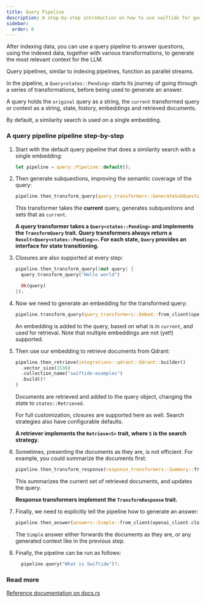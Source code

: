 ```yaml
---
title: Query Pipeline
description: A step-by-step introduction on how to use swiftide for generating answers with a query pipeline.
sidebar:
  order: 0
---
```


After indexing data, you can use a query pipeline to answer questions, using the indexed data, together with various
transformations, to generate the most relevant context for the LLM.

Query pipelines, similar to indexing pipelines, function as parallel streams.

In the pipeline, a `Query<states::Pending>` starts its journey of going through
a series of transformations, before being used to generate an answer.

A query holds the `original` query as a string, the `current` transformed query or context as a string,
state, history, embeddings and retrieved documents.

By default, a similarity search is used on a single embedding.


### A query pipeline pipeline step-by-step

<Steps>

1. Start with the default query pipeline that does a similarity search with a single embedding:

   ```rust
   let pipeline = query::Pipeline::default();
   ```

2. Then generate subquestions, improving the semantic coverage of the query:

   ```rust
   pipeline.then_transform_query(query_transformers::GenerateSubQuestions::from_client(openai_client.clone()))
   ```

   This transformer takes the **current** query, generates subquestions and sets that as `current`.

   **A query transformer takes a `Query<states::Pending>` and implements the `TransformQuery` trait. Query transformers always return a `Result<Query<states::Pending>>`. For each state, `Query` provides an interface for state transitioning.**

3. Closures are also supported at every step:

   ```rust
   pipeline.then_transform_query(|mut query| {
     query.transform_query("Hello world")

     Ok(query)
   });
   ```

4. Now we need to generate an embedding for the transformed query:

   ```rust
   pipeline.transform_query(query_transformers::Embed::from_client(openai_client.clone()))
   ```

   An embedding is added to the query, based on what is in `current`, and used for retrieval. Note that multiple embeddings are not (yet!) supported.

5. Then use our embedding to retrieve documents from Qdrant:

   ```rust
   pipeline.then_retrieve(integrations::qdrant::Qdrant::builder()
     .vector_size(1536)
     .collection_name("swiftide-examples")
     .build()?
   )
   ```

   Documents are retrieved and added to the query object, changing the state to `states::Retrieved`.

   For full customization, closures are supported here as well. Search strategies also have configurable defaults.

   **A retriever implements the `Retrieve<S>` trait, where `S` is the search strategy.**

6. Sometimes, presenting the documents as they are, is not efficient. For example, you could summarize the documents first:

   ```rust
   pipeline.then_transform_response(response_transformers::Summary::from_client(openai_client.clone()))
   ```

   This summarizes the current set of retrieved documents, and updates the query.

   **Response transformers implement the `TransformResponse` trait.**

7. Finally, we need to explicitly tell the pipeline how to generate an answer:

   ```rust
   pipeline.then_answer(answers::Simple::from_client(openai_client.clone()))
   ```

   The `Simple` answer either forwards the documents as they are, or any generated context like in the previous step.

8. Finally, the pipeline can be run as follows:

   ```rust
     pipeline.query("What is Swiftide")?;
   ```

</Steps>

### Read more

[Reference documentation on docs.rs](https://docs.rs/swiftide/latest/swiftide/query)
